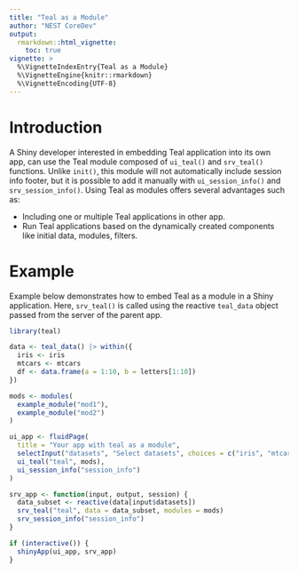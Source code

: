 ```yaml
---
title: "Teal as a Module"
author: "NEST CoreDev"
output: 
  rmarkdown::html_vignette:
    toc: true
vignette: >
  %\VignetteIndexEntry{Teal as a Module}
  %\VignetteEngine{knitr::rmarkdown}
  %\VignetteEncoding{UTF-8}
---
```


# Introduction

A Shiny developer interested in embedding Teal application into its own app, can use the Teal module composed of `ui_teal()` and `srv_teal()` functions. 
Unlike `init()`, this module will not automatically include session info footer, but it is possible to add it manually with `ui_session_info()` and `srv_session_info()`.
Using Teal as modules offers several advantages such as:

- Including one or multiple Teal applications in other app.
- Run Teal applications based on the dynamically created components like initial data, modules, filters.

# Example

Example below demonstrates how to embed Teal as a module in a Shiny application. 
Here, `srv_teal()` is called using the reactive `teal_data` object passed from the server of the parent app.

```r
library(teal)

data <- teal_data() |> within({
  iris <- iris
  mtcars <- mtcars
  df <- data.frame(a = 1:10, b = letters[1:10])
})

mods <- modules(
  example_module("mod1"),
  example_module("mod2")
)

ui_app <- fluidPage(
  title = "Your app with teal as a module",
  selectInput("datasets", "Select datasets", choices = c("iris", "mtcars", "df"), selected = "iris", multiple = TRUE),
  ui_teal("teal", mods),
  ui_session_info("session_info")
)

srv_app <- function(input, output, session) {
  data_subset <- reactive(data[input$datasets])
  srv_teal("teal", data = data_subset, modules = mods)
  srv_session_info("session_info")
}

if (interactive()) {
  shinyApp(ui_app, srv_app)
}
```
